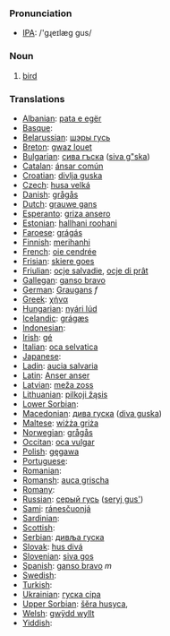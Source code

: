 === Pronunciation ===
*[[w:IPA|IPA]]: /'gɻeɪlæg gus/

=== Noun ===

# [[bird]]

=== Translations ===

*[[Albanian]]: [[pata e egër]]
*[[Basque]]: 
*[[Belarussian]]: [[шэры  гусь]]
*[[Breton]]: [[gwaz louet]]
*[[Bulgarian]]: [[сива гъска]] ([[siva g"ska]])
*[[Catalan]]: [[ánsar común]]
*[[Croatian]]: [[divlja guska]]
*[[Czech]]: [[husa velká]]
*[[Danish]]: [[grågås]]
*[[Dutch]]: [[grauwe gans]] '' ''
*[[Esperanto]]: [[griza ansero]]
*[[Estonian]]: [[hallhani roohani]]
*[[Faroese]]: [[grágás]]
*[[Finnish]]: [[merihanhi]]
*[[French]]: [[oie cendrée]] '' ''
*[[Frisian]]: [[skiere goes]]
*[[Friulian]]: [[ocje salvadie]], [[ocje di prât]]
*[[Gallegan]]: [[ganso bravo]]
*[[German]]: [[Graugans]] ''f''
*[[Greek]]: [[χήνα]] '' ''
*[[Hungarian]]: [[nyári lúd]]
*[[Icelandic]]: [[grágæs]]
*[[Indonesian]]: [[]]
*[[Irish]]: [[gé]]
*[[Italian]]: [[oca selvatica]] '' ''
*[[Japanese]]: [[]]
*[[Ladin]]: [[aucia salvaria]]
*[[Latin]]: [[Anser anser]] '' ''
*[[Latvian]]: [[meža zoss]]
*[[Lithuanian]]: [[pilkoji žąsis]]
*[[Lower Sorbian]]: 
*[[Macedonian]]: [[дива гуска]] ([[diva guska]])
*[[Maltese]]: [[wiżża griża]]
*[[Norwegian]]: [[grågås]]
*[[Occitan]]: [[oca vulgar]]
*[[Polish]]: [[gęgawa]] '' ''
*[[Portuguese]]: 
*[[Romanian]]: 
*[[Romansh]]: [[auca grischa]]
*[[Romany]]: [[]]
*[[Russian]]: [[серый гусь]] ([[seryj gus']]) '' ''
*[[Sami]]: [[ránesčuonjá]]
*[[Sardinian]]: [[]]
*[[Scottish]]: [[]]
*[[Serbian]]: [[дивља гуска]]
*[[Slovak]]: [[hus divá]]
*[[Slovenian]]: [[siva gos]]
*[[Spanish]]: [[ganso bravo]] ''m''
*[[Swedish]]: 
*[[Turkish]]: 
*[[Ukrainian]]: [[гуска сіра]]
*[[Upper Sorbian]]: [[šěra husyca]], [[]]
*[[Welsh]]: [[gwÿdd wyllt]]
*[[Yiddish]]: